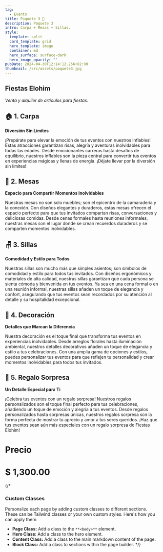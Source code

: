 ```yaml
---
tag:
  - Evento
title: Paquete 3 🚀
description: Paquete 3
intro: Carpa + Mesas + Sillas.
style:
  template: split
  card_template: grid
  hero_template: image
  container: md
  hero_surface: surface-dark
  hero_image_opacity: ""
pubDate: 2024-04-30T12:14:12.256+02:00
thumbnail: /src/assets/paquete3.jpg
---
```

## Fiestas Elohim

*Venta y alquiler de articulos para fiestas.*

## 🏠 1. Carpa

**Diversión Sin Límites**

¡Prepárate para elevar la emoción de tus eventos con nuestros inflables! Estas atracciones garantizan risas, alegría y aventuras inolvidables para todas las edades. Desde emocionantes carreras hasta desafíos de equilibrio, nuestros inflables son la pieza central para convertir tus eventos en experiencias mágicas y llenas de energía. ¡Déjate llevar por la diversión sin límites!

## 🎉 2. Mesas

**Espacio para Compartir Momentos Inolvidables**

Nuestras mesas no son solo muebles; son el epicentro de la camaradería y la conexión. Con diseños elegantes y duraderos, estas mesas ofrecen el espacio perfecto para que tus invitados compartan risas, conversaciones y deliciosas comidas. Desde cenas formales hasta reuniones informales, nuestras mesas son el lugar donde se crean recuerdos duraderos y se comparten momentos inolvidables.

## 🪑 3. Sillas

**Comodidad y Estilo para Todos**

Nuestras sillas son mucho más que simples asientos; son símbolos de comodidad y estilo para todos tus invitados. Con diseños ergonómicos y materiales de alta calidad, nuestras sillas garantizan que cada persona se sienta cómoda y bienvenida en tus eventos. Ya sea en una cena formal o en una reunión informal, nuestras sillas añaden un toque de elegancia y confort, asegurando que tus eventos sean recordados por su atención al detalle y su hospitalidad excepcional.

## 🎁 4. Decoración

**Detalles que Marcan la Diferencia**

Nuestra decoración es el toque final que transforma tus eventos en experiencias inolvidables. Desde arreglos florales hasta iluminación ambiental, nuestros detalles decorativos añaden un toque de elegancia y estilo a tus celebraciones. Con una amplia gama de opciones y estilos, puedes personalizar tus eventos para que reflejen tu personalidad y crear momentos inolvidables para todos tus invitados.

## 🎈 5. Regalo Sorpresa

**Un Detalle Especial para Ti**

¡Celebra tus eventos con un regalo sorpresa! Nuestros regalos personalizados son el toque final perfecto para tus celebraciones, añadiendo un toque de emoción y alegría a tus eventos. Desde regalos personalizados hasta sorpresas únicas, nuestros regalos sorpresa son la forma perfecta de mostrar tu aprecio y amor a tus seres queridos. ¡Haz que tus eventos sean aún más especiales con un regalo sorpresa de Fiestas Elohim!

# Precio

# $ 1,300.00

{/* 
### Custom Classes

Personalize each page by adding custom classes to different sections. These can be Tailwind classes or your own custom styles. Here's how you can apply them:

- **Page Class:** Add a class to the `**<body>**` element.
- **Hero Class:** Add a class to the hero element.
- **Content Class:** Add a class to the main markdown content of the page.
- **Block Class:** Add a class to sections within the page builder. */}